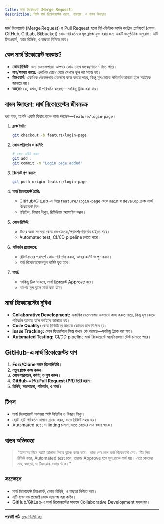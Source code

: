 ```yaml
---
title: মার্জ রিকোয়েস্ট (Merge Request)
description: গিটে মার্জ রিকোয়েস্টের ধারণা, ব্যবহার, ও বাস্তব উদাহরণ
---
```


মার্জ রিকোয়েস্ট (Merge Request) বা Pull Request হলো গিট-ভিত্তিক ভার্সন কন্ট্রোল প্ল্যাটফর্মে (যেমন GitHub, GitLab, Bitbucket) কোড পরিবর্তনকে মূল ব্রাঞ্চে যুক্ত করার জন্য একটি আনুষ্ঠানিক অনুরোধ। এটি টিমওয়ার্ক, কোড রিভিউ, ও স্বচ্ছতা নিশ্চিত করে।

## কেন মার্জ রিকোয়েস্ট দরকার?
- **কোড রিভিউ:** অন্য ডেভেলপাররা আপনার কোড দেখে মন্তব্য/পরামর্শ দিতে পারে।
- **বাগ/সমস্যা ধরতে:** একাধিক চোখে কোড দেখলে ভুল ধরা সহজ হয়।
- **টিমওয়ার্ক:** একাধিক ডেভেলপার একসাথে কাজ করতে পারে, কিন্তু মূল কোডে পরিবর্তন আনতে হলে সবাইকে জানাতে হয়।
- **স্বচ্ছতা:** কে, কখন, কী পরিবর্তন করেছে—সবকিছু ট্র্যাক করা যায়।

## বাস্তব উদাহরণ: মার্জ রিকোয়েস্টের জীবনচক্র

ধরা যাক, আপনি একটি ফিচার ব্রাঞ্চে কাজ করছেন—`feature/login-page`।

1. **ব্রাঞ্চ তৈরি:**
   ```bash
   git checkout -b feature/login-page
   ```
2. **কোড পরিবর্তন ও কমিট:**
   ```bash
   # কোড এডিট করুন
   git add .
   git commit -m "Login page added"
   ```
3. **রিমোটে পুশ করুন:**
   ```bash
   git push origin feature/login-page
   ```
4. **মার্জ রিকোয়েস্ট তৈরি:**
   - GitHub/GitLab-এ গিয়ে `feature/login-page` থেকে `main` বা `develop` ব্রাঞ্চে মার্জ রিকোয়েস্ট দিন।
   - টাইটেল, বিবরণ লিখুন, রিভিউয়ার অ্যাসাইন করুন।

5. **কোড রিভিউ:**
   - টিমের অন্য সদস্যরা কোড দেখে মন্তব্য/পরামর্শ/পরিবর্তন চাইতে পারে।
   - Automated test, CI/CD pipeline চলতে পারে।

6. **পরিবর্তন প্রয়োজনে:**
   - রিভিউয়ারের পরামর্শে কোড পরিবর্তন করুন, আবার কমিট ও পুশ করুন।
   - মার্জ রিকোয়েস্টে নতুন কমিট যুক্ত হবে।

7. **মার্জ:**
   - সবকিছু ঠিক থাকলে, মার্জ রিকোয়েস্ট Approve হবে।
   - তারপর মূল ব্রাঞ্চে মার্জ করা হবে।

## মার্জ রিকোয়েস্টের সুবিধা
- **Collaborative Development:** একাধিক ডেভেলপার একসাথে কাজ করতে পারে, কিন্তু মূল কোডে পরিবর্তন আনতে হলে সবাইকে জানাতে হয়।
- **Code Quality:** কোড রিভিউয়ের মাধ্যমে কোডের মান নিশ্চিত হয়।
- **Issue Tracking:** কোন ফিচার/বাগ ফিক্স কখন, কে করেছে—সবকিছু ট্র্যাক করা যায়।
- **Automated Testing:** CI/CD pipeline মার্জ রিকোয়েস্টে স্বয়ংক্রিয়ভাবে টেস্ট চালাতে পারে।

## GitHub-এ মার্জ রিকোয়েস্টের ধাপ
1. **Fork/Clone করুন রিপোজিটরি।**
2. **নতুন ব্রাঞ্চে কাজ করুন।**
3. **কোড পরিবর্তন, কমিট, ও পুশ করুন।**
4. **GitHub-এ গিয়ে Pull Request (PR) তৈরি করুন।**
5. **রিভিউ, আলোচনা, পরিবর্তন, ও মার্জ।**

## টিপস
- মার্জ রিকোয়েস্টে সবসময় স্পষ্ট টাইটেল ও বিবরণ লিখুন।
- ছোট ছোট পরিবর্তন আলাদা ব্রাঞ্চে করুন, যাতে রিভিউ সহজ হয়।
- Automated test ও linting চালান, যাতে কোডের মান বজায় থাকে।

## বাস্তব অভিজ্ঞতা

> "আমাদের টিমে সবাই আলাদা ফিচার ব্রাঞ্চে কাজ করে। কাজ শেষ হলে মার্জ রিকোয়েস্ট দেয়। টিম লিড রিভিউ করে, Automated test চলে, তারপর Approve হলে মূল ব্রাঞ্চে মার্জ হয়। এতে কোডের মান, স্বচ্ছতা, ও টিমওয়ার্ক বজায় থাকে।"

## সংক্ষেপে
- মার্জ রিকোয়েস্ট টিমওয়ার্ক, কোড রিভিউ, ও স্বচ্ছতা নিশ্চিত করে।
- এটি ছাড়া বড় প্রজেক্টে কোড ম্যানেজ করা কঠিন।
- GitHub/GitLab-এ মার্জ রিকোয়েস্টের মাধ্যমে Collaborative Development সহজ হয়।

---

**পরবর্তী পাঠ:** [ব্রাঞ্চ ডিলিট করা](/dev-ops/git-branch-delete)
